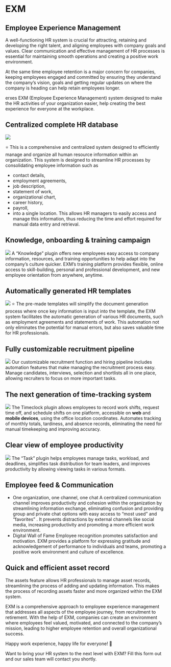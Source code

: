 # EXM
## Employee Experience Management
A well-functioning HR system is crucial for attracting, retaining and developing the right talent, and aligning employees with company goals and values. Clear communication and effective management of HR processes is essential for maintaining smooth operations and creating a positive work environment.

At the same time employee retention is a major concern for companies, keeping employees engaged and committed by ensuring they understand the company’s vision, goals and getting regular updates on where the company is heading can help retain employees longer.

erxes EXM (Employee Experience Management) system designed to make the HR activities of your organization easier, help creating the best experience for everyone at the workplace.

## Centralized complete HR database

![](https://imagedelivery.net/5m26Aj-CutMXPPNacMs_yQ/b138960f-b8f7-4d08-1697-594483522000/public)

⭐ This is a comprehensive and centralized system designed to efficiently manage and organize all human resource information within an organization. This system is designed to streamline HR processes by consolidating employee information such as

- contact details,
- employment agreements,
- job description,
- statement of work,
- organizational chart,
- career history,
- payroll,
- into a single location. This allows HR managers to easily access and manage this information, thus reducing the time and effort required for manual data entry and retrieval.

## Knowledge, onboarding & training campaign
![](https://imagedelivery.net/5m26Aj-CutMXPPNacMs_yQ/cc93418a-fe9a-42b7-ae94-ad72578ee900/public)
A “Knowledge” plugin offers new employees easy access to company information, resources, and training opportunities to help adapt into the company’s culture quicker. EXM’s training platform provides flexible, online access to skill-building, personal and professional development, and new employee orientation from anywhere, anytime.

## Automatically generated HR templates
![](https://imagedelivery.net/5m26Aj-CutMXPPNacMs_yQ/825d52eb-7c39-4159-7825-6409068dc800/public)
⭐ The pre-made templates will simplify the document generation process where once key information is input into the template, the EXM system facilitates the automatic generation of various HR documents, such as employment agreements and statements of work. This automation not only eliminates the potential for manual errors, but also saves valuable time for HR professionals.

## Fully customizable recruitment pipeline
![](https://imagedelivery.net/5m26Aj-CutMXPPNacMs_yQ/7579d7ba-8868-4597-cfef-a6dfb3bc2300/public)
Our customizable recruitment function and hiring pipeline includes automation features that make managing the recruitment process easy. Manage candidates, interviews, selection and shortlists all in one place, allowing recruiters to focus on more important tasks.

## The next generation of time-tracking system
![](https://imagedelivery.net/5m26Aj-CutMXPPNacMs_yQ/f1c1233a-9035-4488-ee86-546d4e80b000/public)
The Timeclock plugin allows employees to record work shifts, request time off, and schedule shifts on one platform, accessible on **web** and **mobile devices**, using the office location coordinates. Automates tracking of monthly totals, tardiness, and absence records, eliminating the need for manual timekeeping and improving accuracy.

## Clear view of employee productivity
![](https://imagedelivery.net/5m26Aj-CutMXPPNacMs_yQ/5fd1a738-c371-41ba-1a7f-71b0bf3c9500/public)
The “Task” plugin helps employees manage tasks, workload, and deadlines, simplifies task distribution for team leaders, and improves productivity by allowing viewing tasks in various formats.

## Employee feed & Communication
- One organization, one channel, one chat A centralized communication channel improves productivity and cohesion within the organization by streamlining information exchange, eliminating confusion and providing group and private chat options with easy access to “most used” and “favorites” . It prevents distractions by external channels like social media, increasing productivity and promoting a more efficient work environment.
- Digital Wall of Fame Employee recognition promotes satisfaction and motivation. EXM provides a platform for expressing gratitude and acknowledgement of performance to individuals and teams, promoting a positive work environment and culture of excellence.

## Quick and efficient asset record
The assets feature allows HR professionals to manage asset records, streamlining the process of adding and updating information. This makes the process of recording assets faster and more organized within the EXM system.

EXM is a comprehensive approach to employee experience management that addresses all aspects of the employee journey, from recruitment to retirement. With the help of EXM, companies can create an environment where employees feel valued, motivated, and connected to the company’s mission, leading to higher employee retention and overall organizational success.

Happy work experience, happy life for everyone! 🤗

Want to bring your HR system to the next level with EXM? Fill this form out and our sales team will contact you shortly.


